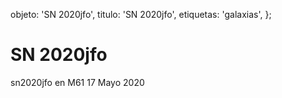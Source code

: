
  objeto: 'SN 2020jfo',
  titulo: 'SN 2020jfo',
  etiquetas: 'galaxias',
};

# SN 2020jfo

<Imagen
  src="registro/sn2020-jfo_20200517_1_sn2020jfo._20200517.jpg"
  fecha="20200517"
/>

sn2020jfo en M61 17 Mayo 2020
